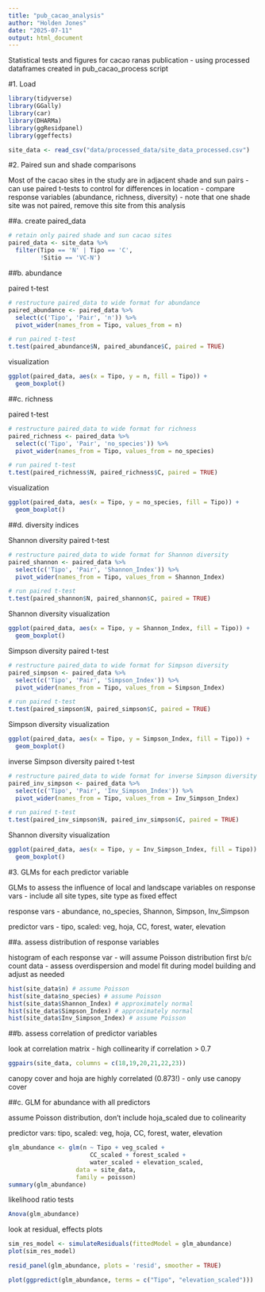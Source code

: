 ```yaml
---
title: "pub_cacao_analysis"
author: "Holden Jones"
date: "2025-07-11"
output: html_document
---
```


Statistical tests and figures for cacao ranas publication
- using processed dataframes created in pub_cacao_process script


#1. Load

```r
library(tidyverse)
library(GGally)
library(car)
library(DHARMa)
library(ggResidpanel)
library(ggeffects)
```

```r
site_data <- read_csv("data/processed_data/site_data_processed.csv")
```


#2. Paired sun and shade comparisons

Most of the cacao sites in the study are in adjacent shade and sun pairs
- can use paired t-tests to control for differences in location
- compare response variables (abundance, richness, diversity)
- note that one shade site was not paired, remove this site from this analysis


##a. create paired_data

```r
# retain only paired shade and sun cacao sites
paired_data <- site_data %>%
  filter(Tipo == 'N' | Tipo == 'C',
         !Sitio == 'VC-N')
```


##b. abundance

paired t-test
```r
# restructure paired_data to wide format for abundance
paired_abundance <- paired_data %>%
  select(c('Tipo', 'Pair', 'n')) %>%
  pivot_wider(names_from = Tipo, values_from = n)

# run paired t-test
t.test(paired_abundance$N, paired_abundance$C, paired = TRUE)
```

visualization
```r
ggplot(paired_data, aes(x = Tipo, y = n, fill = Tipo)) +
  geom_boxplot()
```


##c. richness

paired t-test
```r
# restructure paired_data to wide format for richness
paired_richness <- paired_data %>%
  select(c('Tipo', 'Pair', 'no_species')) %>%
  pivot_wider(names_from = Tipo, values_from = no_species)

# run paired t-test
t.test(paired_richness$N, paired_richness$C, paired = TRUE)
```

visualization
```r
ggplot(paired_data, aes(x = Tipo, y = no_species, fill = Tipo)) +
  geom_boxplot()
```


##d. diversity indices

Shannon diversity paired t-test
```r
# restructure paired_data to wide format for Shannon diversity
paired_shannon <- paired_data %>%
  select(c('Tipo', 'Pair', 'Shannon_Index')) %>%
  pivot_wider(names_from = Tipo, values_from = Shannon_Index)

# run paired t-test
t.test(paired_shannon$N, paired_shannon$C, paired = TRUE)
```

Shannon diversity visualization
```r
ggplot(paired_data, aes(x = Tipo, y = Shannon_Index, fill = Tipo)) +
  geom_boxplot()
```

Simpson diversity paired t-test
```r
# restructure paired_data to wide format for Simpson diversity
paired_simpson <- paired_data %>%
  select(c('Tipo', 'Pair', 'Simpson_Index')) %>%
  pivot_wider(names_from = Tipo, values_from = Simpson_Index)

# run paired t-test
t.test(paired_simpson$N, paired_simpson$C, paired = TRUE)
```

Simpson diversity visualization
```r
ggplot(paired_data, aes(x = Tipo, y = Simpson_Index, fill = Tipo)) +
  geom_boxplot()
```

inverse Simpson diversity paired t-test
```r
# restructure paired_data to wide format for inverse Simpson diversity
paired_inv_simpson <- paired_data %>%
  select(c('Tipo', 'Pair', 'Inv_Simpson_Index')) %>%
  pivot_wider(names_from = Tipo, values_from = Inv_Simpson_Index)

# run paired t-test
t.test(paired_inv_simpson$N, paired_inv_simpson$C, paired = TRUE)
```

Shannon diversity visualization
```r
ggplot(paired_data, aes(x = Tipo, y = Inv_Simpson_Index, fill = Tipo)) +
  geom_boxplot()
```


#3. GLMs for each predictor variable

GLMs to assess the influence of local and landscape variables on response vars
- include all site types, site type as fixed effect

response vars
- abundance, no_species, Shannon, Simpson, Inv_Simpson

predictor vars
- tipo, scaled: veg, hoja, CC, forest, water, elevation


##a. assess distribution of response variables

histogram of each response var
- will assume Poisson distribution first b/c count data
- assess overdispersion and model fit during model building and adjust as needed
```r
hist(site_data$n) # assume Poisson
hist(site_data$no_species) # assume Poisson
hist(site_data$Shannon_Index) # approximately normal
hist(site_data$Simpson_Index) # approximately normal
hist(site_data$Inv_Simpson_Index) # assume Poisson
```


##b. assess correlation of predictor variables

look at correlation matrix - high collinearity if correlation > 0.7
```r
ggpairs(site_data, columns = c(18,19,20,21,22,23))
```

canopy cover and hoja are highly correlated (0.873!) - only use canopy cover


##c. GLM for abundance with all predictors

assume Poisson distribution, don't include hoja_scaled due to colinearity

predictor vars: tipo, scaled: veg, hoja, CC, forest, water, elevation
```r
glm_abundance <- glm(n ~ Tipo + veg_scaled + 
                       CC_scaled + forest_scaled + 
                       water_scaled + elevation_scaled, 
                   data = site_data,
                   family = poisson)
summary(glm_abundance)
```

likelihood ratio tests
```r
Anova(glm_abundance)
```

look at residual, effects plots
```r
sim_res_model <- simulateResiduals(fittedModel = glm_abundance)
plot(sim_res_model)

resid_panel(glm_abundance, plots = 'resid', smoother = TRUE)

plot(ggpredict(glm_abundance, terms = c("Tipo", "elevation_scaled")))
```










